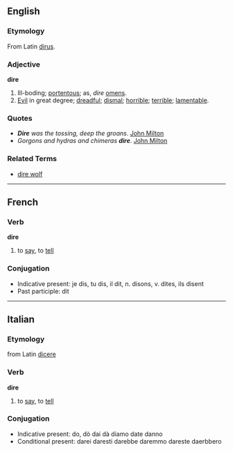 ==English==
===Etymology===
From Latin [[dirus]].
===Adjective===
'''dire'''

# Ill-boding; [[portentous]]; as, ''dire'' [[omen]]s.
# [[Evil]] in great degree; [[dreadful]]; [[dismal]]; [[horrible]]; [[terrible]]; [[lamentable]].

===Quotes===
* '''''Dire''' was the tossing, deep the groans''. [[John Milton]]
* ''Gorgons and hydras and chimeras '''dire'''''. [[John Milton]]

===Related Terms===
*[[dire wolf]]
----

==French==
===Verb===
'''dire'''

# to [[say]], to [[tell]]

===Conjugation===
*Indicative present: je dis, tu dis, il dit, n. disons, v. dites, ils disent
*Past participle: dit

----

==Italian==
===Etymology===
from Latin [[dicere]]

===Verb===
'''dire'''

#to [[say]], to [[tell]]

===Conjugation===
*Indicative present: do, dò dai dà diamo date danno
*Conditional present: darei daresti darebbe daremmo dareste daerbbero